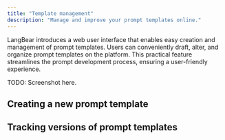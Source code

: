 ```yaml
---
title: "Template management"
description: "Manage and improve your prompt templates online."
---
```


LangBear introduces a web user interface that enables easy creation and management of prompt templates.
Users can conveniently draft, alter, and organize prompt templates on the platform. This practical feature
streamlines the prompt development process, ensuring a user-friendly experience.

TODO: Screenshot here.

## Creating a new prompt template

## Tracking versions of prompt templates
